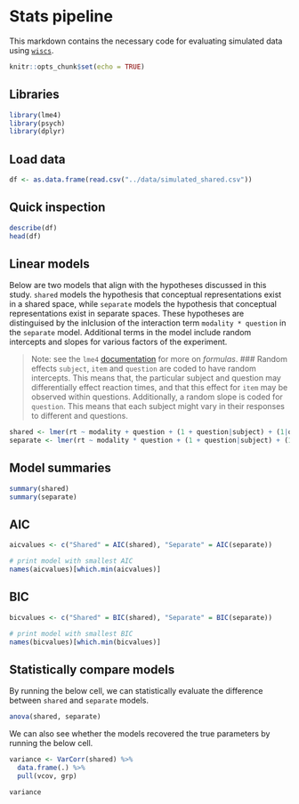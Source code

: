 # Stats pipeline
This markdown contains the necessary code for evaluating simulated data using [`wiscs`](https://github.com/w-decker/wiscs).

```r
knitr::opts_chunk$set(echo = TRUE)
```

## Libraries
```r
library(lme4)
library(psych)
library(dplyr)
```

## Load data
```r
df <- as.data.frame(read.csv("../data/simulated_shared.csv"))
```

## Quick inspection
```r
describe(df)
head(df)
```

## Linear models
Below are two models that align with the hypotheses discussed in this study. `shared` models the hypothesis that conceptual representations exist in a shared space, while `separate` models the hypothesis that conceptual representations exist in separate spaces. These hypotheses are distinguised by the inlclusion of the interaction term `modality * question` in the `separate` model. Additional terms in the model include random intercepts and slopes for various factors of the experiment.

>Note: see the `lme4` [documentation](https://cran.r-project.org/web/packages/lme4/vignettes/lmer.pdf) for more on _formulas_.
### Random effects
`subject`, `item` and `question` are coded to have random intercepts. This means that, the particular subject and question may differentially effect reaction times, and that this effect for `item` may be observed within questions. Additionally, a random slope is coded for `question`. This means that each subject might vary in their responses to different and questions.

```r
shared <- lmer(rt ~ modality + question + (1 + question|subject) + (1|question/item) , data = df, REML = FALSE) # nolint
separate <- lmer(rt ~ modality * question + (1 + question|subject) + (1|question/item), data = df, REML = FALSE) # nolint
```

## Model summaries
```r
summary(shared)
summary(separate)
```

## AIC
```r
aicvalues <- c("Shared" = AIC(shared), "Separate" = AIC(separate))

# print model with smallest AIC
names(aicvalues)[which.min(aicvalues)]
```

## BIC
```r
bicvalues <- c("Shared" = BIC(shared), "Separate" = BIC(separate))

# print model with smallest BIC
names(bicvalues)[which.min(bicvalues)]
```

## Statistically compare models
By running the below cell, we can statistically evaluate the difference between `shared` and `separate` models. 
```r
anova(shared, separate)
```

We can also see whether the models recovered the true parameters by running the below cell.
```r
variance <- VarCorr(shared) %>%
  data.frame(.) %>%
  pull(vcov, grp)

variance
```